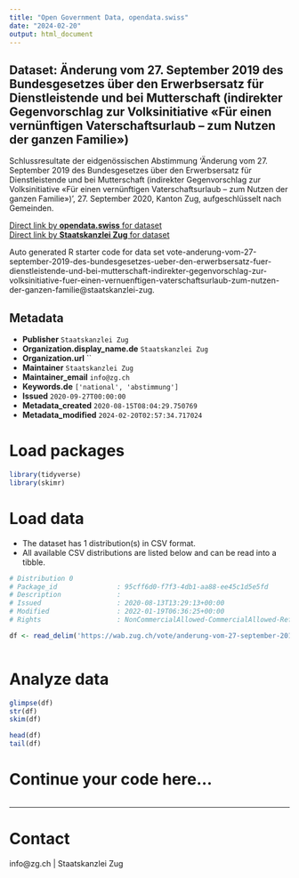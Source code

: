 ```yaml
---
title: "Open Government Data, opendata.swiss"
date: "2024-02-20"
output: html_document
---
```


## Dataset: Änderung vom 27. September 2019 des Bundesgesetzes über den Erwerbsersatz für Dienstleistende und bei Mutterschaft (indirekter Gegenvorschlag zur Volksinitiative «Für einen vernünftigen Vaterschaftsurlaub – zum Nutzen der ganzen Familie»)

Schlussresultate der eidgenössischen Abstimmung 'Änderung vom 27. September 2019 des Bundesgesetzes über den Erwerbsersatz für Dienstleistende und bei Mutterschaft (indirekter Gegenvorschlag zur Volksinitiative «Für einen vernünftigen Vaterschaftsurlaub – zum Nutzen der ganzen Familie»)', 27. September 2020, Kanton Zug, aufgeschlüsselt nach Gemeinden.

[Direct link by **opendata.swiss** for dataset](https://opendata.swiss/de/dataset/anderung-vom-27-september-2019-des-bundesgesetzes-uber-den-erwerbsersatz-fur-dienstleistende-un)<br>
[Direct link by **Staatskanzlei Zug** for dataset](https://wab.zug.ch/vote/anderung-vom-27-september-2019-des-bundesgesetzes-ueber-den-erwerbsersatz-fuer-dienstleistende-und-bei-mutterschaft-indirekter-gegenvorschlag-zur-volksinitiative-fuer-einen-vernuenftigen-vaterschaftsurlaub-zum-nutzen-der-ganzen-familie/data)

Auto generated R starter code for data set vote-anderung-vom-27-september-2019-des-bundesgesetzes-ueber-den-erwerbsersatz-fuer-dienstleistende-und-bei-mutterschaft-indirekter-gegenvorschlag-zur-volksinitiative-fuer-einen-vernuenftigen-vaterschaftsurlaub-zum-nutzen-der-ganzen-familie@staatskanzlei-zug.

## Metadata

- **Publisher** `Staatskanzlei Zug`
- **Organization.display_name.de** `Staatskanzlei Zug`
- **Organization.url** ``
- **Maintainer** `Staatskanzlei Zug`
- **Maintainer_email** `info@zg.ch`
- **Keywords.de** `['national', 'abstimmung']`
- **Issued** `2020-09-27T00:00:00`
- **Metadata_created** `2020-08-15T08:04:29.750769`
- **Metadata_modified** `2024-02-20T02:57:34.717024`


# Load packages

```r

library(tidyverse)
library(skimr)

```

# Load data

-   The dataset has 1 distribution(s) in CSV format.
-   All available CSV distributions are listed below and can be read into a tibble.

```r

# Distribution 0
# Package_id               : 95cff6d0-f7f3-4db1-aa88-ee45c1d5e5fd
# Description              : 
# Issued                   : 2020-08-13T13:29:13+00:00
# Modified                 : 2022-01-19T06:36:25+00:00
# Rights                   : NonCommercialAllowed-CommercialAllowed-ReferenceRequired

df <- read_delim('https://wab.zug.ch/vote/anderung-vom-27-september-2019-des-bundesgesetzes-ueber-den-erwerbsersatz-fuer-dienstleistende-und-bei-mutterschaft-indirekter-gegenvorschlag-zur-volksinitiative-fuer-einen-vernuenftigen-vaterschaftsurlaub-zum-nutzen-der-ganzen-familie/data-csv')



```

# Analyze data

```r

glimpse(df)
str(df)
skim(df)

head(df)
tail(df)

```

# Continue your code here...

```r

```

------------------------------------------------------------------------

# Contact

info@zg.ch | Staatskanzlei Zug
